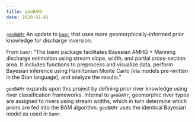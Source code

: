 ```yaml
---
title: geoBAMr
date: 2020-01-01
---
```

[`geoBAMr`](https://github.com/craigbrinkerhoff/geoBAMr/) An update to [`bamr`](https://github.com/markwh/bamr) that uses more geomorphically-informed prior knowledge for discharge inversion.

From `bamr`: "The bamr package facilitates Bayesian AMHG + Manning discharge estimation using stream slope, width, and partial cross-section area. It includes functions to preprocess and visualize data, perform Bayesian inference using Hamiltonian Monte Carlo (via models pre-written in the Stan language), and analyze the results."

`geoBAMr` expands upon this project by defining prior river knowledge using river classification frameworks.  Internal to `geoBAMr`, geomorphic river types are assigned to rivers using stream widths, which in turn determine which priors are fed into the BAM algorithm.  `geoBAMr` uses the identical Bayesian model as used in `bamr`.
